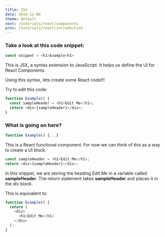 ```yaml
---
title: JSX
date: 2019-12-06
theme: default
next: /tutorials/react/components
prev: /tutorials/react/introduction
---
```


### Take a look at this code snippet:

```js
const snippet = <h1>Example<h1>
```

This is JSX, a syntax extension to JavaScript. It helps us define the UI for React Components.

Using this syntax, lets create some React code!!!

Try to edit this code:

```js live=true
function Example() {
  const sampleHeader = <h1>Edit Me</h1>;
  return <div>{sampleHeader}</div>;
}
```

### What is going on here?

```js
function Example() {...}
```

This is a React functional component. For now we can think of this as a way to create a UI block.

```js
const sampleHeader = <h1>Edit Me</h1>;
return <div>{sampleHeader}</div>;
```

In this snippet, we are storing the heading _Edit Me_ in a variable called **sampleHeader**.
The return statement takes **sampleHeader** and places it in the div block.

This is equivalent to:

```js live=true
function Example() {
  return (
    <div>
      <h1>Edit Me</h1>
    </div>
  );
}
```

<MCQ
  qs="Can JSX tags contain children?"
  op1="Yes"
  op2="No"
  desc="Solution: Yes"
/>
<MCQ
  qs="Can JSX tags contain children?"
  op1="Yes"
  op2="No"
  desc="Solution: Yes"
/>
